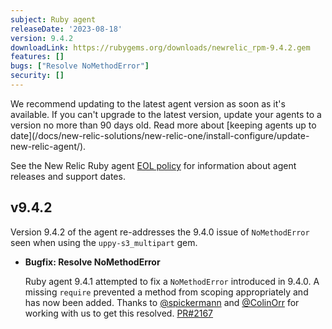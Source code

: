 ```yaml
---
subject: Ruby agent
releaseDate: '2023-08-18'
version: 9.4.2
downloadLink: https://rubygems.org/downloads/newrelic_rpm-9.4.2.gem
features: []
bugs: ["Resolve NoMethodError"]
security: []
---
```


<Callout variant="important">
  We recommend updating to the latest agent version as soon as it's available. If you can't upgrade to the latest version, update your agents to a version no more than 90 days old. Read more about [keeping agents up to date](/docs/new-relic-solutions/new-relic-one/install-configure/update-new-relic-agent/).

  See the New Relic Ruby agent [EOL policy](https://docs.newrelic.com/docs/apm/agents/ruby-agent/getting-started/ruby-agent-eol-policy/) for information about agent releases and support dates.
</Callout>

## v9.4.2

Version 9.4.2 of the agent re-addresses the 9.4.0 issue of `NoMethodError` seen when using the `uppy-s3_multipart` gem.

- **Bugfix: Resolve NoMethodError**

  Ruby agent 9.4.1 attempted to fix a `NoMethodError` introduced in 9.4.0. A missing `require` prevented a method from scoping appropriately and has now been added. Thanks to [@spickermann](https://github.com/spickermann) and [@ColinOrr](https://github.com/ColinOrr) for working with us to get this resolved. [PR#2167](https://github.com/newrelic/newrelic-ruby-agent/pull/2167)


